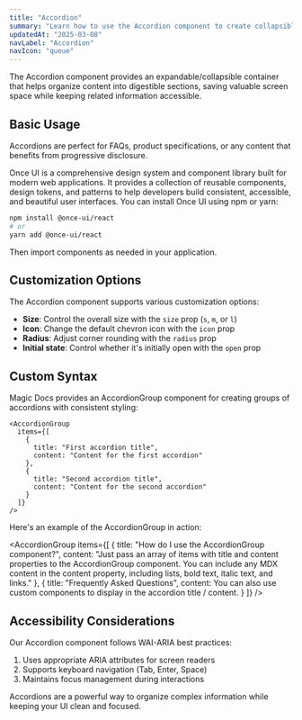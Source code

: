 ```yaml
---
title: "Accordion"
summary: "Learn how to use the Accordion component to create collapsible content sections and save space in your UI."
updatedAt: "2025-03-08"
navLabel: "Accordion"
navIcon: "queue"
---
```


The Accordion component provides an expandable/collapsible container that helps organize content into digestible sections, saving valuable screen space while keeping related information accessible.

## Basic Usage

Accordions are perfect for FAQs, product specifications, or any content that benefits from progressive disclosure.

<Accordion title="What is Once UI?">
  Once UI is a comprehensive design system and component library built for modern web applications. It provides a collection of reusable components, design tokens, and patterns to help developers build consistent, accessible, and beautiful user interfaces.
</Accordion>

<Accordion title="How do I install Once UI?">
  You can install Once UI using npm or yarn:
  
  ```bash
  npm install @once-ui/react
  # or
  yarn add @once-ui/react
  ```
  
  Then import components as needed in your application.
</Accordion>

## Customization Options

The Accordion component supports various customization options:

- **Size**: Control the overall size with the `size` prop (`s`, `m`, or `l`)
- **Icon**: Change the default chevron icon with the `icon` prop
- **Radius**: Adjust corner rounding with the `radius` prop
- **Initial state**: Control whether it's initially open with the `open` prop

## Custom Syntax

Magic Docs provides an AccordionGroup component for creating groups of accordions with consistent styling:

```tsx
<AccordionGroup 
  items={[
    {
      title: "First accordion title",
      content: "Content for the first accordion"
    },
    {
      title: "Second accordion title",
      content: "Content for the second accordion"
    }
  ]}
/>
```

Here's an example of the AccordionGroup in action:

<AccordionGroup 
  items={[
    {
      title: "How do I use the AccordionGroup component?",
      content: "Just pass an array of items with title and content properties to the AccordionGroup component. You can include any MDX content in the content property, including lists, bold text, italic text, and links."
    },
    {
      title: "Frequently Asked Questions",
      content: <Text>You can also use <InlineCode>custom components</InlineCode> to display in the accordion title / content.</Text>
    }
  ]}
/>

## Accessibility Considerations

Our Accordion component follows WAI-ARIA best practices:

1. Uses appropriate ARIA attributes for screen readers
2. Supports keyboard navigation (Tab, Enter, Space)
3. Maintains focus management during interactions

Accordions are a powerful way to organize complex information while keeping your UI clean and focused.
